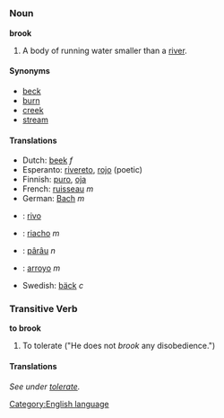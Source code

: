 =={{en}}==
[[Category:English language]]
===Noun===
'''brook'''
# A body of running water smaller than a [[river]].

====Synonyms====
*[[beck]]
*[[burn]]
*[[creek]]
*[[stream]]


====Translations====
{{top}}
*Dutch: [[beek]] ''f''
*Esperanto: [[rivereto]], [[rojo]] (poetic)
*Finnish: [[puro#Finnish|puro]], [[oja#Finnish|oja]]
*French: [[ruisseau]] ''m''
*German: [[Bach]] ''m''
*{{ia}}: [[rivo]]
{{mid}}
*{{pt}}: [[riacho]] ''m''
*{{ro}}: [[pârâu]] ''n''
*{{es}}: [[arroyo]] ''m''
*Swedish: [[bäck]] ''c''
{{bottom}}

===Transitive Verb===
'''to brook'''

# To tolerate ("He does not ''brook'' any disobedience.")

====Translations====
''See under [[tolerate]].''